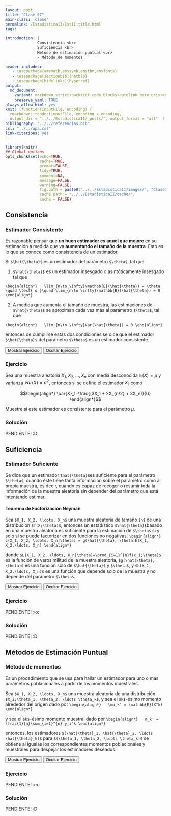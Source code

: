 ```yaml
---
layout: post
title: "Clase 07"
main-class: 'clase'
permalink: /EstadisticaII/EstII:title.html
tags:

introduction: |
              Consistencia <br>
              Suficiencia <br>
              Método de estimación puntual <br>
              - Método de momentos
              
header-includes:
   - \usepackage{amsmath,amssymb,amsthm,amsfonts}
   - \usepackage[sectionbib]{natbib}
   - \usepackage[hidelinks]{hyperref}
output:
  md_document:
    variant: markdown_strict+backtick_code_blocks+autolink_bare_uris+ascii_identifiers+tex_math_single_backslash
    preserve_yaml: TRUE
always_allow_html: yes   
knit: (function(inputFile, encoding) {
  rmarkdown::render(inputFile, encoding = encoding,
  output_dir = "../../EstadisticaII/_posts/", output_format = "all"  ) })
bibliography: "../../referencias.bib"
csl: "../../apa.csl"
link-citations: yes
---
```


```r
library(knitr)
## Global options
opts_chunk$set(echo=TRUE,
               cache=TRUE,
               prompt=FALSE,
               tidy=TRUE,
               comment=NA,
               message=FALSE,
               warning=FALSE,
               fig.path = paste0("../../EstadisticaII/images/", "Clase07"),
               cache.path = "../../EstadisticaII/cache/",
               cache = FALSE)

```

## Consistencia
### Estimador Consistente
Es razonable pensar que **un buen estimador es aquel que mejore** en su estimación a medida que va **aumentando el tamaño de la muestra**. Esto es lo que se conoce como consistencia de un estimador.

Si `$\hat{\theta}$` es un estimador del parámetro `$\theta$`, tal que

1) `$\hat{\theta}$` es un estimador insesgado o asintóticamente insesgado tal que 

`\begin{align*}
  \lim_{n\to \infty}\mathbb{E}(\hat{\theta}) = \theta \quad \text{ ó }\quad \lim_{n\to \infty}\mathbb{B}(\hat{\theta}) = 0
\end{align*}`

2) A medida que aumenta el tamaño de muestra, las estimaciones de `$\hat{\theta}$` se aproximan cada vez más al parámetro `$\theta$`, tal que

`\begin{align*}
  \lim_{n\to \infty}Var(\hat{\theta}) = 0
\end{align*}`

entonces de cumplirse estas dos condiciones se dice que el estimador `$\hat{\theta}$` del parámetro `$\theta$` es un estimador consistente.

<button id="Show1" class="btn btn-secondary">Mostrar Ejercicio </button>
<button id="Hide1" class="btn btn-info">Ocultar Ejercicio </button>
<main id="botoncito1"> 
<h3 data-toc-skip> Ejercicio </h3> 
<p> Sea una muestra aleatoria $X_1, X_2, \ldots, X_n$ con media desconocida $\mathbb{E}(X)=\mu$ y varianza $Var(X) =\sigma^2$, entonces si se define el estimador $\bar{X}_1$ como

$$\begin{align*}
  \bar{X}_1=\frac{(3X_1  + 2X_{n/2} + 3X_n)}{6}
\end{align*}$$

Muestre si este estimador es consistente para el parámetro $\mu$.</p>

<h3 data-toc-skip> Solución </h3> 
<p> PENDIENTE! :D
</p>
</main>

## Suficiencia
### Estimador Suficiente
Se dice que un estimador `$hat{\theta}$`es suficiente para el parámetro `$\theta$`, cuando éste tiene tanta información sobre el parámetro como al propia muestra, es decir, cuando es capaz de recoger o resumir toda la información de la muestra aleatoria sin depender del parámetro que está intentando estimar.

#### Teorema de Factorización Neyman
Sea `$X_1, X_2, \ldots, X_n$` una muestra aleatoria de tamaño `$n$` de una distribución `$f(X;\theta)$`, entonces un estadístico `$\hat{\theta}$`basado en una muestra aleatoria es suficiente para la estimación de `$\theta$` si y solo si se puede factorizar en dos funciones no negativas.
`\begin{align*}
  L(X_1, X_2, \ldots, X_n|\theta) = g(\hat{\theta}, \theta)h(X_1, X_2,\ldots, X_n)
\end{align*}`

donde `$L(X_1, X_2, \ldots, X_n|\theta)=\prod_{i=1}^{n}f(x_i;\theta)$` es la función de verosimilitud de la muestra aleatoria, `$g(\hat{\theta}, \theta)$` es una función solo de `$\hat{\theta}$` y `$\theta$`, y `$h(X_1, X_2,\ldots, X_n)$` es una función que depende solo de la muestra y no depende del parámetro `$\theta$`.

<button id="Show2" class="btn btn-secondary">Mostrar Ejercicio </button>
<button id="Hide2" class="btn btn-info">Ocultar Ejercicio </button>
<main id="botoncito2"> 
<h3 data-toc-skip> Ejercicio </h3> 
<p> PENDIENTE! >:c</p>

<h3 data-toc-skip> Solución </h3> 
<p> PENDIENTE! :D
</p>
</main>

## Métodos de Estimación Puntual
### Método de momentos
Es un procedimiento que se usa para hallar un estimador para uno o más parámetros poblacionales a partir de los momentos muestrales.

Sea `$X_1, X_2, \ldots, X_n$` una muestra aleatoria de una distribución `$X_i;\theta_1, \theta_2, \ldots \theta_k$`, y sea el `$k$`-ésimo momento alrededor del origen dado por 
`\begin{align*}
  \mu_k' = \mathbb{E}(X^k)
\end{align*}`

y sea el `$k$`-ésimo momento muestral dado por
`\begin{align*}
  m_k' = \frac{1}{n}\sum_{i=1}^{n} y_i^k
\end{align*}`

entonces, los estimadores `$(\hat{\theta}_1, \hat{\theta}_2, \ldots \hat{\theta}_k)$` para `$(\theta_1, \theta_2, \ldots \theta_k)$` se obtiene al igualas los correspondientes momentos poblacionales y muestrales para despejar los estimadores deseados.

<button id="Show3" class="btn btn-secondary">Mostrar Ejercicio </button>
<button id="Hide3" class="btn btn-info">Ocultar Ejercicio </button>
<main id="botoncito3"> 
<h3 data-toc-skip> Ejercicio </h3> 
<p> PENDIENTE! >:c</p>

<h3 data-toc-skip> Solución </h3> 
<p> PENDIENTE! :D
</p>
</main>